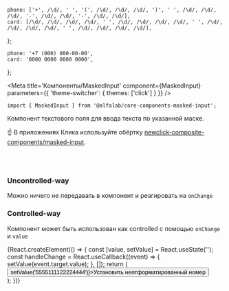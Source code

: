 

<!-- prettier-ignore -->
    phone: ['+', /\d/, ' ', '(', /\d/, /\d/, /\d/, ')', ' ', /\d/, /\d/, /\d/, '-', /\d/, /\d/, '-', /\d/, /\d/],
    card: [/\d/, /\d/, /\d/, /\d/, ' ', /\d/, /\d/, /\d/, /\d/, ' ', /\d/, /\d/, /\d/, /\d/, ' ', /\d/, /\d/, /\d/, /\d/],
};

    phone: '+7 (000) 000-00-00',
    card: '0000 0000 0000 0000',
};


<Meta
    title='Компоненты/MaskedInput'
    component={MaskedInput}
    parameters={{ 'theme-switcher': { themes: ['click'] } }}
/>


<!-- Docs -->

<ComponentHeader
    name='MaskedInput'
    version={version}
    package='@alfalab/core-components-masked-input'
    stage={2}
/>

```tsx
import { MaskedInput } from '@alfalab/core-components-masked-input';
```

Компонент текстового поля для ввода текста по указанной маске.

☝️ В приложениях Клика используйте обёртку [newclick-composite-components/masked-input](http://digital/demo/newclick-composite-components/master/?path=/docs/form-maskedinput--basic).

<div style={{ width: '240px' }}>
    <MaskedInput mask={masks.phone} placeholder={placeholders.phone} block={true} />
    <br/>
    <br/>
    <MaskedInput mask={masks.card} placeholder={placeholders.card} block={true} />
</div>


<Props of={MaskedInput} />


### Uncontrolled-way

Можно ничего не передавать в компонент и реагировать на `onChange`

<div style={{ width: '240px' }}>
    <MaskedInput
        defaultValue="5555111122224444"
        mask={masks.card}
        placeholder={placeholders.card}
        block={true}
    />
</div>

### Controlled-way

Компонент может быть использован как controlled с помощью `onChange` и `value`

<Preview>
    {React.createElement(() => {
        const [value, setValue] = React.useState('');
        const handleChange = React.useCallback((event) => {
            setValue(event.target.value);
        }, []);
        return (
            <div style={{ width: '240px' }}>
                <MaskedInput
                    value={value}
                    onChange={handleChange}
                    mask={masks.card}
                    placeholder={placeholders.card}
                    block={true}
                />
                <button type="button" onClick={() => setValue('5555111122224444')}>Установить неотформатированный номер</button>
            </div>
        );
    })}
</Preview>
